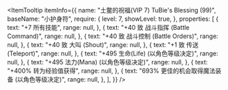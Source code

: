 
<ItemTooltip
  itemInfo={{
    name: "土鳖的祝福(VIP 7) TuBie's Blessing (99)",
    baseName: "小护身符",
    require: {
      level: 7,
      showLevel: true,
    },
    properties: [
      {
        text: "+7 所有技能",
        range: null,
      },
      {
        text: "+40 致 战斗指挥 (Battle Command)",
        range: null,
      },
      {
        text: "+40 致 战斗控制 (Battle Orders)",
        range: null,
      },
      {
        text: "+40 致 大叫 (Shout)",
        range: null,
      },
      {
        text: "+1 致 传送 (Teleport)",
        range: null,
      },
      {
        text: "+495 生命(Life) (以角色等级决定)",
        range: null,
      },
      {
        text: "+495 法力(Mana) (以角色等级决定)",
        range: null,
      },
      {
        text: "+400% 转为经验值获得",
        range: null,
      },
      {
        text: "693% 更佳的机会取得魔法装备 (以角色等级决定)",
        range: null,
      },
    ],
  }}
/>